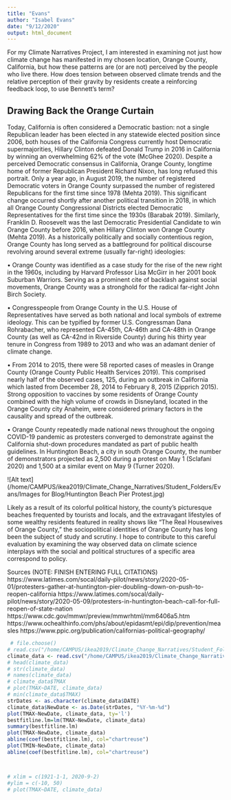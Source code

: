 ```yaml
---
title: "Evans"
author: "Isabel Evans"
date: "9/12/2020"
output: html_document
---
```





For my Climate Narratives Project, I am interested in examining not just how climate change has manifested in my chosen location, Orange County, California, but how these patterns are (or are not) perceived by the people who live there. How does tension between observed climate trends and the relative perception of their gravity by residents create a reinforcing feedback loop, to use Bennett’s term? 

## Drawing Back the Orange Curtain

Today, California is often considered a Democratic bastion: not a single Republican leader has been elected in any statewide elected position since 2006, both houses of the California Congress currently host Democratic supermajorities, Hillary Clinton defeated Donald Trump in 2016 in California by winning an overwhelming 62% of the vote (McGhee 2020). Despite a perceived Democratic consensus in California, Orange County, longtime home of former Republican President Richard Nixon, has long refused this portrait. Only a year ago, in August 2019, the number of registered Democratic voters in Orange County surpassed the number of registered Republicans for the first time since 1978 (Mehta 2019). This significant change occurred shortly after another political transition in 2018, in which all Orange County Congressional Districts elected Democratic Representatives for the first time since the 1930s (Barabak 2019). Similarly, Franklin D. Roosevelt was the last Democratic Presidential Candidate to win Orange County before 2016, when Hillary Clinton won Orange County (Mehta 2019).
As a historically politically and socially contentious region, Orange County has long served as a battleground for political discourse revolving around several extreme (usually far-right) ideologies:

•	Orange County was identified as a case study for the rise of the new right in the 1960s, including by Harvard Professor Lisa McGirr in her 2001 book Suburban Warriors. Serving as a prominent cite of backlash against social movements, Orange County was a stronghold for the radical far-right John Birch Society. 

•	Congresspeople from Orange County in the U.S. House of Representatives have served as both national and local symbols of extreme ideology. This can be typified by former U.S. Congressman Dana Rohrabacher, who represented CA-45th, CA-46th and CA-48th in Orange County (as well as CA-42nd in Riverside County) during his thirty year tenure in Congress from 1989 to 2013 and who was an adamant denier of climate change. 

•	From 2014 to 2015, there were 58 reported cases of measles in Orange County (Orange County Public Health Services 2019). This comprised nearly half of the observed cases, 125, during an outbreak in California which lasted from December 28, 2014 to February 8, 2015 (Zipprich 2015). Strong opposition to vaccines by some residents of Orange County combined with the high volume of crowds in Disneyland, located in the Orange County city Anaheim, were considered primary factors in the causality and spread of the outbreak.  

•	Orange County repeatedly made national news throughout the ongoing COVID-19 pandemic as protesters converged to demonstrate against the California shut-down procedures mandated as part of public health guidelines. In Huntington Beach, a city in south Orange County, the number of demonstrators projected as 2,500 during a protest on May 1 (Sclafani 2020) and 1,500 at a similar event on May 9 (Turner 2020).

![Alt text] (/home/CAMPUS/ikea2019/Climate_Change_Narratives/Student_Folders/Evans/Images for Blog/Huntington Beach Pier Protest.jpg)


Likely as a result of its colorful political history, the county’s picturesque beaches frequented by tourists and locals, and the extravagant lifestyles of some wealthy residents featured in reality shows like “The Real Housewives of Orange County,” the sociopolitical identities of Orange County has long been the subject of study and scrutiny. I hope to contribute to this careful evaluation by examining the way observed data on climate science interplays with the social and political structures of a specific area correspond to policy. 

Sources (NOTE: FINISH ENTERING FULL CITATIONS)
https://www.latimes.com/socal/daily-pilot/news/story/2020-05-01/protesters-gather-at-huntington-pier-doubling-down-on-push-to-reopen-california
https://www.latimes.com/socal/daily-pilot/news/story/2020-05-09/protesters-in-huntington-beach-call-for-full-reopen-of-state-nation
https://www.cdc.gov/mmwr/preview/mmwrhtml/mm6406a5.htm
https://www.ochealthinfo.com/phs/about/epidasmt/epi/dip/prevention/measles
https://www.ppic.org/publication/californias-political-geography/





```r
 # file.choose()
# read.csv("/home/CAMPUS/ikea2019/Climate_Change_Narratives/Student_Folders/Evans/IsabelEvans_OrangeCounty_data.csv")
climate_data <- read.csv("/home/CAMPUS/ikea2019/Climate_Change_Narratives/Student_Folders/Evans/IsabelEvans_OrangeCounty_data.csv")
# head(climate_data)
# str(climate_data)
# names(climate_data)
# climate_data$TMAX
# plot(TMAX~DATE, climate_data)
# min(climate_data$TMAX)
strDates <- as.character(climate_data$DATE)
climate_data$NewDate <- as.Date(strDates, "%Y-%m-%d")
plot(TMAX~NewDate, climate_data, ty='l')
bestfitline.lm=lm(TMAX~NewDate, climate_data)
summary(bestfitline.lm)
plot(TMAX~NewDate, climate_data)
abline(coef(bestfitline.lm), col="chartreuse")
plot(TMIN~NewDate, climate_data)
abline(coef(bestfitline.lm), col="chartreuse")



# xlim = c(1921-1-1, 2020-9-2)
#ylim = c(-10, 50)
# plot(TMAX~DATE, climate_data)

























```


